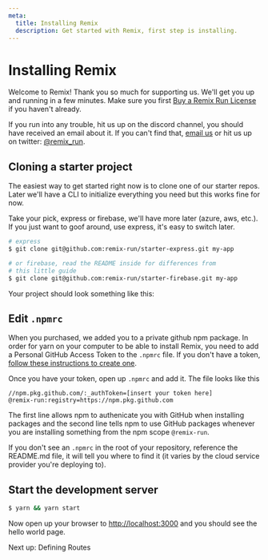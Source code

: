 ```yaml
---
meta:
  title: Installing Remix
  description: Get started with Remix, first step is installing.
---
```



# Installing Remix

Welcome to Remix! Thank you so much for supporting us. We'll get you up and running in a few minutes. Make sure you first [Buy a Remix Run License](https://remix.run/buy) if you haven't already.

If you run into any trouble, hit us up on the discord channel, you should have received an email about it. If you can't find that, [email us](mailto:help@remix.run) or hit us up on twitter: [@remix_run](https://twitter.com/remix_run).

## Cloning a starter project

The easiest way to get started right now is to clone one of our starter repos. Later we'll have a CLI to initialize everything you need but this works fine for now.

Take your pick, express or firebase, we'll have more later (azure, aws, etc.). If you just want to goof around, use express, it's easy to switch later.

```sh
# express
$ git clone git@github.com:remix-run/starter-express.git my-app

# or firebase, read the README inside for differences from
# this little guide
$ git clone git@github.com:remix-run/starter-firebase.git my-app
```

Your project should look something like this:

## Edit `.npmrc`

When you purchased, we added you to a private github npm package. In order for yarn on your computer to be able to install Remix, you need to add a Personal GitHub Access Token to the `.npmrc` file. If you don't have a token, [follow these instructions to create one](https://docs.github.com/en/free-pro-team@latest/github/authenticating-to-github/creating-a-personal-access-token).

Once you have your token, open up `.npmrc` and add it. The file looks like this

```
//npm.pkg.github.com/:_authToken=[insert your token here]
@remix-run:registry=https://npm.pkg.github.com
```

The first line allows npm to authenicate you with GitHub when installing packages and the second line tells npm to use GitHub packages whenever you are installing something from the npm scope `@remix-run`.

If you don't see an `.npmrc` in the root of your repository, reference the README.md file, it will tell you where to find it (it varies by the cloud service provider you're deploying to).

## Start the development server

```sh
$ yarn && yarn start
```

Now open up your browser to [http://localhost:3000](http://localhost:3000) and you should see the hello world page.

<div className="next-prev-links">
  <Link className="next" to="../defining-routes">
    Next up: Defining Routes
  </Link>
</div>
